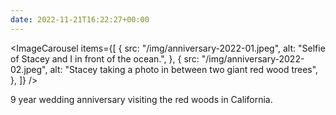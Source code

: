 ```yaml
---
date: 2022-11-21T16:22:27+00:00
---
```


<ImageCarousel
  items={[
    {
      src: "/img/anniversary-2022-01.jpeg",
      alt: "Selfie of Stacey and I in front of the ocean.",
    },
    {
      src: "/img/anniversary-2022-02.jpeg",
      alt: "Stacey taking a photo in between two giant red wood trees",
    },
  ]}
/>

9 year wedding anniversary visiting the red woods in California.
